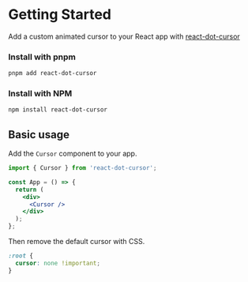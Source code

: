 # Getting Started

Add a custom animated cursor to your React app with <a href="https://github.com/GuiEpi/react-dot-cursor" target="_blank" rel="noopener noreferrer">react-dot-cursor</a>

### Install with pnpm

```sh
pnpm add react-dot-cursor
```

### Install with NPM

```sh
npm install react-dot-cursor
```

## Basic usage

Add the `Cursor` component to your app.

```jsx
import { Cursor } from 'react-dot-cursor';

const App = () => {
  return (
    <div>
      <Cursor />
    </div>
  );
};
```

Then remove the default cursor with CSS.

```css
:root {
  cursor: none !important;
}
```
